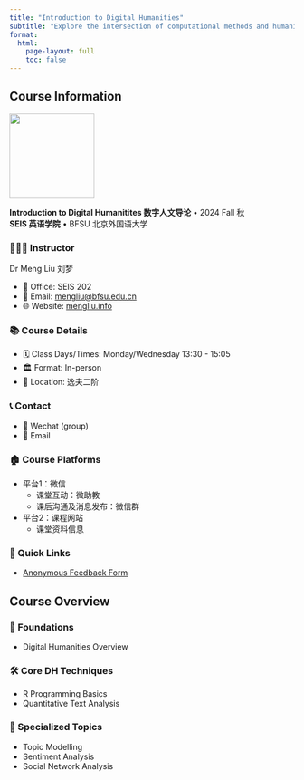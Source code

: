 ```yaml
---
title: "Introduction to Digital Humanities"
subtitle: "Explore the intersection of computational methods and humanities"
format:
  html:
    page-layout: full
    toc: false
---
```


## Course Information {.unnumbered}

::: {.grid}
::: {.g-col-4}
![](../book/images/dh.png){width=150px fig-align="left"}
:::
::: {.g-col-6}
**Introduction to Digital Humanitites 数字人文导论** • 2024 Fall 秋  
**SEIS 英语学院** • BFSU 北京外国语大学
:::
:::


::: {.grid}

::: {.g-col-4}
### 👩🏻‍🏫 Instructor {.unnumbered}
Dr Meng Liu 刘梦

- 🏢 Office: SEIS 202
- 📧 Email: [mengliu@bfsu.edu.cn](mailto:mengliu@bfsu.edu.cn)
- 🌐 Website: [mengliu.info](https://mengliu.info)
:::

::: {.g-col-4}
### 📚 Course Details {.unnumbered}

- 🗓️ Class Days/Times: Monday/Wednesday 13:30 - 15:05
- 🏛️ Format: In-person
- 📍 Location: 逸夫二阶
:::

::: {.g-col-4}
### 📞 Contact {.unnumbered}
- 💬 Wechat (group) 
- 📧 Email
:::

:::

::: {.grid}
::: {.g-col-4}
### 🏠 Course Platforms {.unnumbered}

- 平台1：微信
   - 课堂互动：微助教
   - 课后沟通及消息发布：微信群
- 平台2：课程网站
   - 课堂资料信息

:::

::: {.g-col-4}
### 🔗 Quick Links {.unnumbered}

- [Anonymous Feedback Form]()

:::
:::

## Course Overview {.unnumbered}

::: {.grid}

::: {.g-col-4}
### 🌱 Foundations {.unnumbered}

- Digital Humanities Overview
:::

::: {.g-col-4}
### 🛠️ Core DH Techniques {.unnumbered}

- R Programming Basics
- Quantitative Text Analysis
:::

::: {.g-col-4}
### 🚀 Specialized Topics {.unnumbered}

- Topic Modelling
- Sentiment Analysis
- Social Network Analysis
:::

:::

